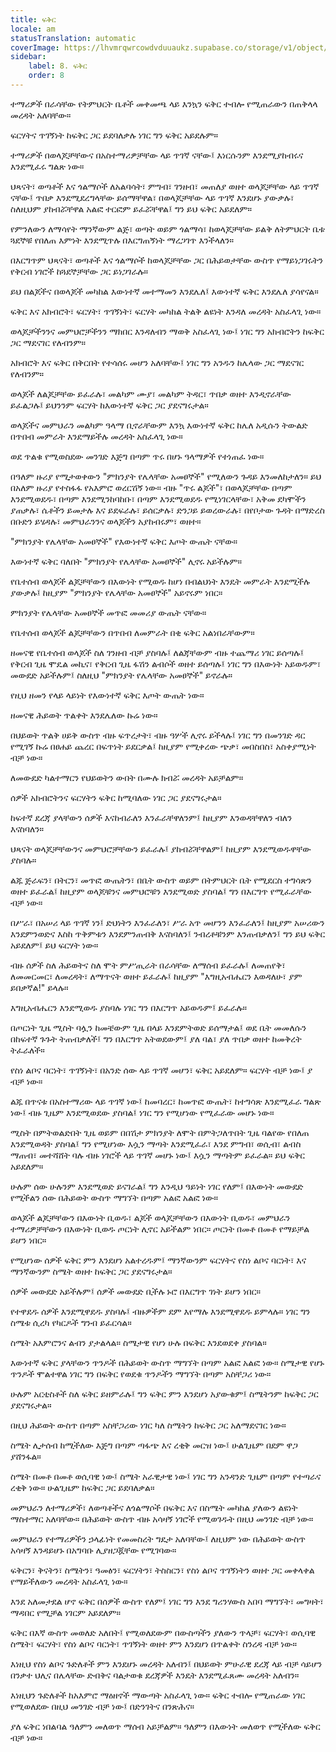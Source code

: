 ```yaml
---
title: ፍቅር
locale: am
statusTranslation: automatic
coverImage: https://lhvmrqwrcowdvduuaukz.supabase.co/storage/v1/object/public/strapi-uploads/small_cover-educacion-fundamental.webp-2d51a7828a2b1309555be27f7e2a61a0.webp
sidebar:
    label: 8. ፍቅር
    order: 8
---
```

ተማሪዎች በራሳቸው የትምህርት ቤቶች መቀመጫ ላይ እንኳን ፍቅር ተብሎ የሚጠራውን በጠቅላላ መረዳት አለባቸው።

ፍርሃትና ጥገኝነት ከፍቅር ጋር ይደባለቃሉ ነገር ግን ፍቅር አይደሉም።

ተማሪዎች በወላጆቻቸውና በአስተማሪዎቻቸው ላይ ጥገኛ ናቸው፤ እነርሱንም እንደሚያከብሩና እንደሚፈሩ ግልጽ ነው።

ህጻናት፣ ወጣቶች እና ጎልማሶች ለአልባሳት፣ ምግብ፣ ገንዘብ፣ መጠለያ ወዘተ ወላጆቻቸው ላይ ጥገኛ ናቸው፤ ጥበቃ እንደሚደረግላቸው ይሰማቸዋል፣ በወላጆቻቸው ላይ ጥገኛ እንደሆኑ ያውቃሉ፣ ስለዚህም ያከብሯቸዋል አልፎ ተርፎም ይፈሯቸዋል፤ ግን ይህ ፍቅር አይደለም።

የምንለውን ለማሳየት ማንኛውም ልጅ፣ ወጣት ወይም ጎልማሳ፣ ከወላጆቻቸው ይልቅ ለትምህርት ቤቱ ጓደኞቹ የበለጠ እምነት እንደሚጥሉ በእርግጠኝነት ማረጋገጥ እንችላለን።

በእርግጥም ህጻናት፣ ወጣቶች እና ጎልማሶች ከወላጆቻቸው ጋር በሕይወታቸው ውስጥ የማይነጋገሩትን የቅርብ ነገሮች ከጓደኞቻቸው ጋር ይነጋገራሉ።

ይህ በልጆችና በወላጆች መካከል እውነተኛ መተማመን እንደሌለ፤ እውነተኛ ፍቅር እንደሌለ ያሳየናል።

ፍቅር እና አክብሮት፣ ፍርሃት፣ ጥገኝነት፣ ፍርሃት መካከል ትልቅ ልዩነት እንዳለ መረዳት አስፈላጊ ነው።

ወላጆቻችንንና መምህሮቻችንን ማክበር እንዳለብን ማወቅ አስፈላጊ ነው፤ ነገር ግን አክብሮትን ከፍቅር ጋር ማደናገር የለብንም።

አክብሮት እና ፍቅር በቅርበት የተሳሰሩ መሆን አለባቸው፤ ነገር ግን አንዱን ከሌላው ጋር ማደናገር የለብንም።

ወላጆች ለልጆቻቸው ይፈራሉ፣ መልካም ሙያ፣ መልካም ትዳር፣ ጥበቃ ወዘተ እንዲኖራቸው ይፈልጋሉ፤ ይህንንም ፍርሃት ከእውነተኛ ፍቅር ጋር ያደናግሩታል።

ወላጆችና መምህራን መልካም ዓላማ ቢኖራቸውም እንኳ እውነተኛ ፍቅር ከሌለ አዲሱን ትውልድ በጥበብ መምራት እንደማይችሉ መረዳት አስፈላጊ ነው።

ወደ ጥልቁ የሚወስደው መንገድ እጅግ በጣም ጥሩ በሆኑ ዓላማዎች የተነጠፈ ነው።

በዓለም ዙሪያ የሚታወቀውን "ምክንያት የሌላቸው አመፀኞች" የሚለውን ጉዳይ እንመለከታለን። ይህ በአለም ዙሪያ የተስፋፋ የአእምሮ ወረርሽኝ ነው። ብዙ "ጥሩ ልጆች"፣ በወላጆቻቸው በጣም እንደሚወደዱ፣ በጣም እንደሚንከባከቡ፣ በጣም እንደሚወደዱ የሚነገርላቸው፣ አቅመ ደካሞችን ያጠቃሉ፣ ሴቶችን ይመታሉ እና ይደፍራሉ፣ ይሰርቃሉ፣ ድንጋይ ይወረውራሉ፣ በየቦታው ጉዳት በማድረስ በቡድን ይሄዳሉ፣ መምህራንንና ወላጆችን አያከብሩም፣ ወዘተ።

"ምክንያት የሌላቸው አመፀኞች" የእውነተኛ ፍቅር እጦት ውጤት ናቸው።

እውነተኛ ፍቅር ባለበት "ምክንያት የሌላቸው አመፀኞች" ሊኖሩ አይችሉም።

የቤተሰብ ወላጆች ልጆቻቸውን በእውነት የሚወዱ ከሆነ በብልህነት እንዴት መምራት እንደሚችሉ ያውቃሉ፤ ከዚያም "ምክንያት የሌላቸው አመፀኞች" አይኖሩም ነበር።

ምክንያት የሌላቸው አመፀኞች መጥፎ መመሪያ ውጤት ናቸው።

የቤተሰብ ወላጆች ልጆቻቸውን በጥበብ ለመምራት በቂ ፍቅር አልነበራቸውም።

ዘመናዊ የቤተሰብ ወላጆች ስለ ገንዘብ ብቻ ያስባሉ፤ ለልጃቸውም ብዙ ተጨማሪ ነገር ይሰጣሉ፤ የቅርብ ጊዜ ሞዴል መኪና፣ የቅርብ ጊዜ ፋሽን ልብሶች ወዘተ ይሰጣሉ፤ ነገር ግን በእውነት አይወዱም፣ መውደድ አይችሉም፤ ስለዚህ "ምክንያት የሌላቸው አመፀኞች" ይኖራሉ።

የዚህ ዘመን የላይ ላይነት የእውነተኛ ፍቅር እጦት ውጤት ነው።

ዘመናዊ ሕይወት ጥልቀት እንደሌለው ኩሬ ነው።

በህይወት ጥልቅ ሀይቅ ውስጥ ብዙ ፍጥረታት፣ ብዙ ዓሦች ሊኖሩ ይችላሉ፤ ነገር ግን በመንገድ ዳር የሚገኝ ኩሬ በፀሐይ ጨረር በፍጥነት ይደርቃል፤ ከዚያም የሚቀረው ጭቃ፣ መበስበስ፣ አስቀያሚነት ብቻ ነው።

ለመውደድ ካልተማርን የህይወትን ውበት በሙሉ ክብሯ መረዳት አይቻልም።

ሰዎች አክብሮትንና ፍርሃትን ፍቅር ከሚባለው ነገር ጋር ያደናግሩታል።

ከፍተኛ ደረጃ ያላቸውን ሰዎች እናከብራለን እንፈራቸዋለንም፤ ከዚያም እንወዳቸዋለን ብለን እናስባለን።

ህጻናት ወላጆቻቸውንና መምህሮቻቸውን ይፈራሉ፤ ያከብሯቸዋልም፤ ከዚያም እንደሚወዱዋቸው ያስባሉ።

ልጁ ጅራፍን፣ በትርን፣ መጥፎ ውጤትን፣ በቤት ውስጥ ወይም በትምህርት ቤት የሚደርስ ተግሳጽን ወዘተ ይፈራል፤ ከዚያም ወላጆቹንና መምህሮቹን እንደሚወድ ያስባል፤ ግን በእርግጥ የሚፈራቸው ብቻ ነው።

በሥራ፣ በአሠሪ ላይ ጥገኛ ነን፤ ድህነትን እንፈራለን፣ ሥራ አጥ መሆንን እንፈራለን፤ ከዚያም አሠሪውን እንደምንወድና እስከ ጥቅምቱን እንደምንጠብቅ እናስባለን፤ ንብረቶቹንም እንጠብቃለን፤ ግን ይህ ፍቅር አይደለም፤ ይህ ፍርሃት ነው።

ብዙ ሰዎች ስለ ሕይወትና ስለ ሞት ምሥጢራት በራሳቸው ለማሰብ ይፈራሉ፤ ለመጠየቅ፣ ለመመርመር፣ ለመረዳት፣ ለማጥናት ወዘተ ይፈራሉ፤ ከዚያም "እግዚአብሔርን እወዳለሁ፣ ያም ይበቃኛል!" ይላሉ።

እግዚአብሔርን እንደሚወዱ ያስባሉ ነገር ግን በእርግጥ አይወዱም፤ ይፈራሉ።

በጦርነት ጊዜ ሚስት ባሏን ከመቼውም ጊዜ በላይ እንደምትወድ ይሰማታል፤ ወደ ቤት መመለሱን በከፍተኛ ጉጉት ትጠብቃለች፤ ግን በእርግጥ አትወደውም፤ ያለ ባል፣ ያለ ጥበቃ ወዘተ ከመቅረት ትፈራለች።

የስነ ልቦና ባርነት፣ ጥገኝነት፣ በአንድ ሰው ላይ ጥገኛ መሆን፣ ፍቅር አይደለም። ፍርሃት ብቻ ነው፤ ያ ብቻ ነው።

ልጁ በጥናቱ በአስተማሪው ላይ ጥገኛ ነው፤ ከመባረር፣ ከመጥፎ ውጤት፣ ከተግሳጽ እንደሚፈራ ግልጽ ነው፤ ብዙ ጊዜም እንደሚወደው ያስባል፤ ነገር ግን የሚሆነው የሚፈራው መሆኑ ነው።

ሚስት በምትወልድበት ጊዜ ወይም በበሽታ ምክንያት ለሞት በምትጋለጥበት ጊዜ ባልየው የበለጠ እንደሚወዳት ያስባል፤ ግን የሚሆነው እሷን ማጣት እንደሚፈራ፣ እንደ ምግብ፣ ወሲብ፣ ልብስ ማጠብ፣ መተሻሸት ባሉ ብዙ ነገሮች ላይ ጥገኛ መሆኑ ነው፤ እሷን ማጣትም ይፈራል። ይህ ፍቅር አይደለም።

ሁሉም ሰው ሁሉንም እንደሚወድ ይናገራል፤ ግን እንዲህ ዓይነት ነገር የለም፤ በእውነት መውደድ የሚችልን ሰው በሕይወት ውስጥ ማግኘት በጣም አልፎ አልፎ ነው።

ወላጆች ልጆቻቸውን በእውነት ቢወዱ፣ ልጆች ወላጆቻቸውን በእውነት ቢወዱ፣ መምህራን ተማሪዎቻቸውን በእውነት ቢወዱ ጦርነት ሊኖር አይችልም ነበር። ጦርነት በመቶ በመቶ የማይቻል ይሆን ነበር።

የሚሆነው ሰዎች ፍቅር ምን እንደሆነ አልተረዱም፤ ማንኛውንም ፍርሃትና የስነ ልቦና ባርነት፣ እና ማንኛውንም ስሜት ወዘተ ከፍቅር ጋር ያደናግሩታል።

ሰዎች መውደድ አይችሉም፤ ሰዎች መውደድ ቢችሉ ኑሮ በእርግጥ ገነት ይሆን ነበር።

የተዋደዱ ሰዎች እንደሚዋደዱ ያስባሉ፤ ብዙዎችም ደም እየማሉ እንደሚዋደዱ ይምላሉ። ነገር ግን ስሜቱ ሲረካ የካርዶች ግንብ ይፈርሳል።

ስሜት አእምሮንና ልብን ያታልላል። ስሜታዊ የሆነ ሁሉ በፍቅር እንደወደቀ ያስባል።

እውነተኛ ፍቅር ያላቸውን ጥንዶች በሕይወት ውስጥ ማግኘት በጣም አልፎ አልፎ ነው። ስሜታዊ የሆኑ ጥንዶች ሞልተዋል ነገር ግን በፍቅር የወደቁ ጥንዶችን ማግኘት በጣም አስቸጋሪ ነው።

ሁሉም አርቲስቶች ስለ ፍቅር ይዘምራሉ፤ ግን ፍቅር ምን እንደሆነ አያውቁም፤ ስሜትንም ከፍቅር ጋር ያደናግሩታል።

በዚህ ሕይወት ውስጥ በጣም አስቸጋሪው ነገር ካለ ስሜትን ከፍቅር ጋር አለማደናገር ነው።

ስሜት ሊታሰብ ከሚችለው እጅግ በጣም ጣፋጭ እና ረቂቅ መርዝ ነው፤ ሁልጊዜም በደም ዋጋ ያሸንፋል።

ስሜት በመቶ በመቶ ወሲባዊ ነው፤ ስሜት አራዊታዊ ነው፤ ነገር ግን አንዳንድ ጊዜም በጣም የተጣራና ረቂቅ ነው። ሁልጊዜም ከፍቅር ጋር ይደባለቃል።

መምህራን ለተማሪዎች፣ ለወጣቶችና ለጎልማሶች በፍቅር እና በስሜት መካከል ያለውን ልዩነት ማስተማር አለባቸው። በሕይወት ውስጥ ብዙ አሳዛኝ ነገሮች የሚወገዱት በዚህ መንገድ ብቻ ነው።

መምህራን የተማሪዎችን ኃላፊነት የመመስረት ግዴታ አለባቸው፤ ለዚህም ነው በሕይወት ውስጥ አሳዛኝ እንዳይሆኑ በአግባቡ ሊያዘጋጇቸው የሚገባው።

ፍቅርን፣ ቅናትን፣ ስሜትን፣ ዓመፅን፣ ፍርሃትን፣ ትስስርን፣ የስነ ልቦና ጥገኝነትን ወዘተ ጋር መቀላቀል የማይችለውን መረዳት አስፈላጊ ነው።

እንደ አለመታደል ሆኖ ፍቅር በሰዎች ውስጥ የለም፤ ነገር ግን እንደ ግሪንሃውስ አበባ ማግኘት፣ መግዛት፣ ማዳበር የሚቻል ነገርም አይደለም።

ፍቅር በእኛ ውስጥ መወለድ አለበት፤ የሚወለደውም በውስጣችን ያለውን ጥላቻ፣ ፍርሃት፣ ወሲባዊ ስሜት፣ ፍርሃት፣ የስነ ልቦና ባርነት፣ ጥገኝነት ወዘተ ምን እንደሆነ በጥልቀት ስንረዳ ብቻ ነው።

እነዚህ የስነ ልቦና ጉድለቶች ምን እንደሆኑ መረዳት አለብን፤ በህይወት ምሁራዊ ደረጃ ላይ ብቻ ሳይሆን በንቃተ ህሊና በሌላቸው ድብቅና ባልታወቁ ደረጃዎች እንዴት እንደሚፈጸሙ መረዳት አለብን።

እነዚህን ጉድለቶች ከአእምሮ ማዕዘኖች ማውጣት አስፈላጊ ነው። ፍቅር ተብሎ የሚጠራው ነገር የሚወለደው በዚህ መንገድ ብቻ ነው፤ በድንገትና በንጽሕና።

ያለ ፍቅር ነበልባል ዓለምን መለወጥ ማሰብ አይቻልም። ዓለምን በእውነት መለወጥ የሚችለው ፍቅር ብቻ ነው።
